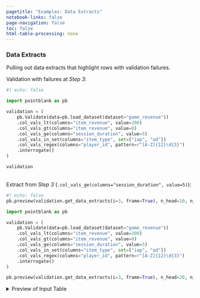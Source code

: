 ```yaml
---
pagetitle: "Examples: Data Extracts"
notebook-links: false
page-navigation: false
toc: false
html-table-processing: none
---
```


### Data Extracts

Pulling out data extracts that highlight rows with validation failures.

Validation with failures at *Step 3*:

```python
#| echo: false

import pointblank as pb

validation = (
    pb.Validate(data=pb.load_dataset(dataset="game_revenue"))
    .col_vals_lt(columns="item_revenue", value=200)
    .col_vals_gt(columns="item_revenue", value=0)
    .col_vals_ge(columns="session_duration", value=5)
    .col_vals_in_set(columns="item_type", set=["iap", "ad"])
    .col_vals_regex(columns="player_id", pattern=r"[A-Z]{12}\d{3}")
    .interrogate()
)

validation
```

<br>
Extract from *Step 3* (`.col_vals_ge(columns="session_duration", value=5)`):

```python
#| echo: false
pb.preview(validation.get_data_extracts(i=3, frame=True), n_head=10, n_tail=10)
```

```python
import pointblank as pb

validation = (
    pb.Validate(data=pb.load_dataset(dataset="game_revenue"))
    .col_vals_lt(columns="item_revenue", value=200)
    .col_vals_gt(columns="item_revenue", value=0)
    .col_vals_ge(columns="session_duration", value=5)
    .col_vals_in_set(columns="item_type", set=["iap", "ad"])
    .col_vals_regex(columns="player_id", pattern=r"[A-Z]{12}\d{3}")
    .interrogate()
)
```

```python
pb.preview(validation.get_data_extracts(i=3, frame=True), n_head=20, n_tail=20)
```

<details>
<summary>Preview of Input Table</summary>

```python
# | echo: false
pb.preview(pb.load_dataset(dataset="game_revenue"), n_head=10, n_tail=10)
```

</details>
